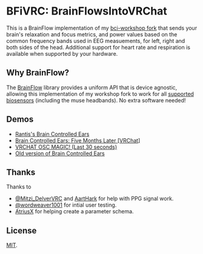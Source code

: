 # BFiVRC: BrainFlowsIntoVRChat

This is a BrainFlow implementation of my [bci-workshop fork](https://github.com/ChilloutCharles/bci-workshop) that sends your brain's relaxation and focus metrics, and power values based on the common frequency bands used in EEG measuements, for left, right and both sides of the head. Additional support for heart rate and respiration is available when supported by your hardware.

## Why BrainFlow?

The [BrainFlow](https://BrainFlow.org) library provides a uniform API that is device agnostic, allowing this implementation of my workshop fork to work for all [supported biosensors](https://BrainFlow.readthedocs.io/en/stable/SupportedBoards.html) (including the muse headbands). No extra software needed!

## Demos
- [Rantis's Brain Controlled Ears](https://twitter.com/RantiMess/status/1746704510972580061)
- [Brain Controlled Ears: Five Months Later [VRChat]](https://www.youtube.com/watch?v=kPPTT3ogEgg)
- [VRCHAT OSC MAGIC! (Last 30 seconds)](https://twitter.com/kentrl_z/status/1497020472046800897)
- [Old version of Brain Controlled Ears](https://www.youtube.com/watch?v=WjWc51xNgKg)

## Thanks

Thanks to 
- [@Mitzi_DelverVRC](https://twitter.com/Mitzi_DelverVRC) and [AartHark](https://github.com/AartHauk) for help with PPG signal work.
- [@wordweaver1001](https://twitter.com/wordweaver1001) for intial user testing.
- [AtriusX](https://github.com/AtriusX) for helping create a parameter schema.

## License
[MIT](http://opensource.org/licenses/MIT).
